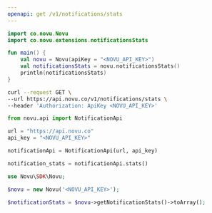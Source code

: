 ```yaml
---
openapi: get /v1/notifications/stats
---
```



<ApikeyWarning />

<RequestExample>

```kotlin Kotlin
import co.novu.Novu
import co.novu.extensions.notificationsStats

fun main() {
    val novu = Novu(apiKey = "<NOVU_API_KEY>")
    val notificationsStats = novu.notificationsStats()
    println(notificationsStats)
}
```

```bash cURL
curl --request GET \
--url https://api.novu.co/v1/notifications/stats \
--header 'Authorization: ApiKey <NOVU_API_KEY>'
```

```python Python
from novu.api import NotificationApi

url = "https://api.novu.co"
api_key = "<NOVU_API_KEY>"

notificationApi = NotificationApi(url, api_key)

notification_stats = notificationApi.stats()
```

```php PHP
use Novu\SDK\Novu;

$novu = new Novu('<NOVU_API_KEY>');

$notificationStats = $novu->getNotificationStats()->toArray();
```

</RequestExample>
